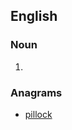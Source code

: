 ==English==

===Noun===
{{en-noun}}

# {{alternative spelling of|liplock|lang=en}}

===Anagrams===
* [[pillock#English|pillock]]